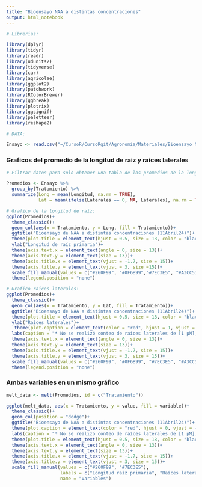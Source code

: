 ```yaml
---
title: "Bioensayo NAA a distintas concentraciones"
output: html_notebook
---
```


```r
# Librerias:

library(dplyr)
library(tidyr) 
library(readr) 
library(udunits2)
library(tidyverse)
library(car)
library(agricolae)
library(ggplot2)
library(patchwork)
library(RColorBrewer)
library(ggbreak)
library(plotrix)
library(ggsignif)
library(paletteer)
library(reshape2)

# DATA:

Ensayo <- read.csv("~/CursoR/CursoRgit/Agronomia/Materiales/Bioensayo NAA.csv")
```

### Graficos del promedio de la longitud de raiz y raices laterales
```r
# Filtrar datos para solo obtener una tabla de los promedios de la longitud de raiz y de las raíces laterales:

Promedios <- Ensayo %>%
  group_by(Tratamiento) %>%
  summarize(Long = mean(Longitud, na.rm = TRUE),
            Lat = mean(ifelse(Laterales == 0, NA, Laterales), na.rm = TRUE))

# Grafico de la longitud de raíz:
ggplot(Promedios)+
  theme_classic()+
  geom_col(aes(x = Tratamiento, y = Long, fill = Tratamiento))+
  ggtitle("Bioensayo de NAA a distintas concentraciones (11Abril24)")+
  theme(plot.title = element_text(hjust = 0.5, size = 18, color = "black", face = "bold"))+
  ylab("Longitud de raíz primaria")+
  theme(axis.text.x = element_text(angle = 0, size = 13))+
  theme(axis.text.y = element_text(size = 13))+
  theme(axis.title.x = element_text(vjust = -1.7, size = 15))+
  theme(axis.title.y = element_text(vjust = 3, size =15))+
  scale_fill_manual(values = c("#260F99", "#0F6B99","#7EC3E5", "#A3CC51", "#0F6B99"))+
  theme(legend.position = "none")

# Grafico raices laterales:
ggplot(Promedios)+
  theme_classic()+
  geom_col(aes(x = Tratamiento, y = Lat, fill = Tratamiento))+
  ggtitle("Bioensayo de NAA a distintas concentraciones (11Abril24)")+
  theme(plot.title = element_text(hjust = 0.5, size = 18, color = "black", face = "bold"))+
  ylab("Raíces laterales")+
   theme(plot.caption = element_text(color = "red", hjust = 1, vjust = -1.8, size = 10))+
  labs(caption = "* No se realizó conteo de raíces laterales de [1 µM], ya que estaban muy pequeñas y tupidas.")+ 
  theme(axis.text.x = element_text(angle = 0, size = 13))+
  theme(axis.text.y = element_text(size = 13))+
  theme(axis.title.x = element_text(vjust = -1.7, size = 15))+
  theme(axis.title.y = element_text(vjust = 3, size = 15))+
  scale_fill_manual(values = c("#260F99", "#0F6B99", "#7EC3E5", "#A3CC51", "#A3CC51"))+
  theme(legend.position = "none")

```

### Ambas variables en un mismo gráfico 

```r
melt_data <- melt(Promedios, id = c("Tratamiento"))

ggplot(melt_data, aes(x = Tratamiento, y = value, fill = variable))+
  theme_classic()+
  geom_col(position = "dodge")+
  ggtitle("Bioensayo de NAA a distintas concentraciones (11Abril24)")+
  theme(plot.caption = element_text(color = "red", hjust = 0, vjust = -1.8, size = 10))+
  labs(caption = "* No se realizó conteo de raíces laterales de [1 µM], ya que estaban muy pequeñas y tupidas.")+
  theme(plot.title = element_text(hjust = 0.5, size = 18, color = "black", face = "bold"))+
  theme(axis.text.x = element_text(angle = 0, size = 13))+
  theme(axis.text.y = element_text(size = 13))+
  theme(axis.title.x = element_text(vjust = -1.7, size = 15))+
  theme(axis.title.y = element_text(vjust = 3, size = 15))+
  scale_fill_manual(values = c("#260F99", "#7EC3E5"),
                    labels = c("Longitud raíz primaria", "Raíces laterales"),
                    name = "Variables")
```

